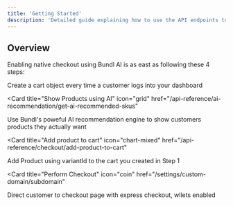 ```yaml
---
title: 'Getting Started'
description: 'Detailed guide explaining how to use the API endpoints to perform Native Checkout'
---
```


## Overview

Enabling native checkout using Bundl AI is as east as following these 4 steps:

<CardGroup>

<Card title="Create Cart" icon="plus" href="/api-reference/checkout/create-checkout-cart">
  Create a cart object every time a customer logs into your dashboard
</Card>

<Card
  title="Show Products using AI"
  icon="grid"
  href="/api-reference/ai-recommendation/get-ai-recommended-skus"
>
  Use Bundl's poweful AI recommendation engine to show customers products they actually want
</Card>

<Card
  title="Add product to cart"
  icon="chart-mixed"
  href="/api-reference/checkout/add-product-to-cart"
>
  Add Product using variantId to the cart you created in Step 1
</Card>

<Card
  title="Perform Checkout"
  icon="coin"
  href="/settings/custom-domain/subdomain"
>
  Direct customer to checkout page with express checkout, wllets enabled
</Card>

</CardGroup>
